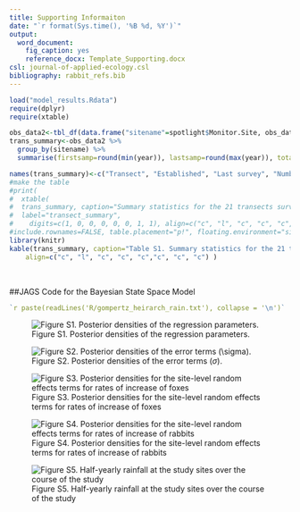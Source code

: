 ```yaml
---
title: Supporting Informaiton
date: "`r format(Sys.time(), '%B %d, %Y')`"
output: 
  word_document: 
    fig_caption: yes
    reference_docx: Template_Supporting.docx
csl: journal-of-applied-ecology.csl
bibliography: rabbit_refs.bib
---
```


```r
load("model_results.Rdata")
require(dplyr)
require(xtable)

obs_data2<-tbl_df(data.frame("sitename"=spotlight$Monitor.Site, obs_data))
trans_summary<-obs_data2 %>%
  group_by(sitename) %>%
  summarise(firstsamp=round(min(year)), lastsamp=round(max(year)), total_surv=length(foxes.counted), years_samped=n_distinct(year), maxlength=max(trans.length)/1000, meanlength=round(mean(trans.length)/1000, 2))

names(trans_summary)<-c("Transect", "Established", "Last survey", "Number of Surveys", "Years with survey", "Full length (km)", "Mean length (km)")
#make the table
#print(
#  xtable(
#  trans_summary, caption="Summary statistics for the 21 transects surveyed for abundance of foxes and rabbits.", 
#  label="transect_summary", 
#    digits=c(1, 0, 0, 0, 0, 0, 1, 1), align=c("c", "l", "c", "c", "c","c", "c", "c") ), 
#include.rownames=FALSE, table.placement="p!", floating.environment="sidewaystable", caption.placement = "top")
library(knitr)
kable(trans_summary, caption="Table S1. Summary statistics for the 21 transects surveyed for abundance of foxes and rabbits.",
	align=c("c", "l", "c", "c", "c","c", "c", "c") )
```
<br>

##JAGS Code for the Bayesian State Space Model
```r
`r paste(readLines('R/gompertz_heirarch_rain.txt'), collapse = '\n')`
```

![Figure S1. Posterior densities of the regression parameters.](Figures/beta_posterior_density.png) 

![Figure S2. Posterior densities of the error terms $(\sigma)$.](Figures/sigma_posterior_density.png) 

![Figure S3. Posterior densities for the site-level random effects terms for rates of increase of foxes](Figures/raneff_violin_foxes.png)

![Figure S4. Posterior densities for the site-level random effects terms for rates of increase of rabbits](Figures/raneff_violin_rabbits.png)

![Figure S5. Half-yearly rainfall at the study sites over the course of the study](Figures/rain_graph.png)

